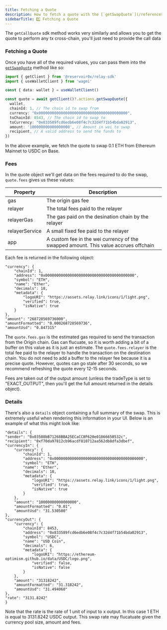 ```yaml
---
title: Fetching a Quote
description: How to fetch a quote with the [`getSwapQuote`](/references/sdk/methods/getSwapQuote) method
sidebarTitle: 1️⃣ Fetching a Quote
---
```


<Note>The `getCallQuote` sdk method works very similarly and allows you to get the quote to perform any tx cross-chain, you'll just need to provide the call data</Note>

### Fetching a Quote
Once you have all of the required values, you can pass them into the  [`getSwapQuote`](/references/sdk/methods/getSwapQuote) method like so:

```typescript
import { getClient } from '@reservoir0x/relay-sdk'
import { useWalletClient } from 'wagmi'

const { data: wallet } = useWalletClient()

const quote = await getClient()?.actions.getSwapQuote({
  wallet,
  chainId: 1, // The chain id to swap from
  currency: "0x0000000000000000000000000000000000000000",
  toChainId: 8543, // The chain id to swap to
  toCurrency: "0x833589fcd6edb6e08f4c7c32d4f71b54bda02913",
  amount: '100000000000000000', // Amount in wei to swap
  recipient, // A valid address to send the funds to
})
```

In the above example, we fetch the quote to swap 0.1 ETH from Ethereum Mainnet to USDC on Base. 

### Fees
In the quote object we'll get data on the fees required to do the swap, `quote.fees` gives us these values: 

| Property | Description                           |
| -------- | ------------------------------------- |
| gas     | The origin gas fee                    |
| relayer | The total fees paid to the relayer                         |
| relayerGas |  The gas paid on the desination chain by the relayer                     |
| relayerService   | A small fixed fee paid to the relayer |
| app   | A custom fee in the wei currency of the swapped amount. This value accrues offchain |

Each fee is returned in the following object:
```
"currency": {
    "chainId": 1,
    "address": "0x0000000000000000000000000000000000000000",
    "symbol": "ETH",
    "name": "Ether",
    "decimals": 18,
    "metadata": {
        "logoURI": "https://assets.relay.link/icons/1/light.png",
        "verified": true,
        "isNative": true
    }
},
"amount": "268728569736000",
"amountFormatted": "0.000268728569736",
"amountUsd": "0.847315"
```

The `quote.fees.gas` is the estimated gas required to send the transaction from the Origin chain. Gas can flucuate, so it is worth adding a bit of a buffer on this value as it is just an estimate. The  `quote.fees.relayer` is the total fee paid to the relayer to handle the transaction on the destination chain. You do not need to add a buffer to the relayer fee because it is a precise quote. However, quotes can go stale after 30 seconds, so we recommend refreshing the quote every 12-15 seconds.

Fees are taken out of the output amount (unless the tradeType is set to "EXACT_OUTPUT", then you'll get the full amount returned in the details object).

### Details

There's also a `details` object containing a full summary of the swap. This is extremely useful when rendering this information in your UI. Below is an example of what this might look like:

```
"details": {
"sender": "0x03508bB71268BBA25ECaCC8F620e01866650532c",
"recipient": "0xf70da97812cb96acdf810712aa562db8dfa3dbef",
"currencyIn": {
    "currency": {
        "chainId": 1,
        "address": "0x0000000000000000000000000000000000000000",
        "symbol": "ETH",
        "name": "Ether",
        "decimals": 18,
        "metadata": {
            "logoURI": "https://assets.relay.link/icons/1/light.png",
            "verified": true,
            "isNative": true
        }
    },
    "amount": "10000000000000000",
    "amountFormatted": "0.01",
    "amountUsd": "31.530500"
},
"currencyOut": {
    "currency": {
        "chainId": 8453,
        "address": "0x833589fcd6edb6e08f4c7c32d4f71b54bda02913",
        "symbol": "USDC",
        "name": "USD Coin",
        "decimals": 6,
        "metadata": {
            "logoURI": "https://ethereum-optimism.github.io/data/USDC/logo.png",
            "verified": false,
            "isNative": false
        }
    },
    "amount": "31318242",
    "amountFormatted": "31.318242",
    "amountUsd": "31.494060"
},
"rate": "3131.8242"
}
```

Note that the rate is the rate of 1 unit of input to x output. In this case 1 ETH is equal to 3131.8242 USDC output. This swap rate may flucatuate given the currency pool size, amount and fees.